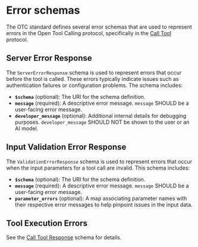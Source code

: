 # Error schemas

The OTC standard defines several error schemas that are used to represent errors in the Open Tool Calling protocol, specifically in the [Call Tool](../protocol/call-tool) protocol.

## Server Error Response

The `ServerErrorResponse` schema is used to represent errors that occur before the tool is called.
These errors typically indicate issues such as authentication failures or configuration problems. The schema includes:

- **`$schema`** (optional): The URI for the schema definition.
- **`message`** (required): A descriptive error message. `message` SHOULD be a user-facing error message.
- **`developer_message`** (optional): Additional internal details for debugging purposes. `developer_message` SHOULD NOT be shown to the user or an AI model.

## Input Validation Error Response

The `ValidationErrorResponse` schema is used to represent errors that occur when the input parameters for a tool call are invalid. This schema includes:

- **`$schema`** (optional): The URI for the schema definition.
- **`message`** (required): A descriptive error message. `message` SHOULD be a user-facing error message.
- **`parameter_errors`** (optional): A map associating parameter names with their respective error messages to help pinpoint issues in the input data.

## Tool Execution Errors

See the [Call Tool Response](call-tool-response) schema for details.
